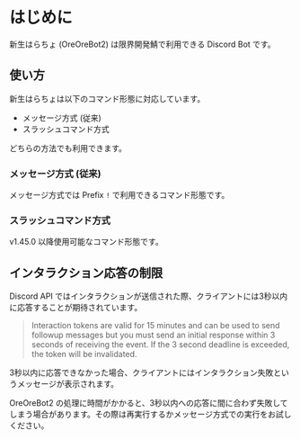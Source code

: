 

# はじめに

新生はらちょ (OreOreBot2) は限界開発鯖で利用できる Discord Bot です。

## 使い方

新生はらちょは以下のコマンド形態に対応しています。

- メッセージ方式 (従来)
- スラッシュコマンド方式

どちらの方法でも利用できます。

### メッセージ方式 (従来)

メッセージ方式では Prefix `!` で利用できるコマンド形態です。

### スラッシュコマンド方式

<VersionBadge>v1.45.0</VersionBadge> 以降使用可能なコマンド形態です。

## インタラクション応答の制限

Discord API ではインタラクションが送信された際、クライアントには3秒以内に応答することが期待されています。

> Interaction tokens are valid for 15 minutes and can be used to send followup messages but you must send an initial response within 3 seconds of receiving the event. If the 3 second deadline is exceeded, the token will be invalidated.

3秒以内に応答できなかった場合、クライアントにはインタラクション失敗というメッセージが表示されます。

OreOreBot2 の処理に時間がかかると、3秒以内への応答に間に合わず失敗してしまう場合があります。その際は再実行するかメッセージ方式での実行をお試しください。
